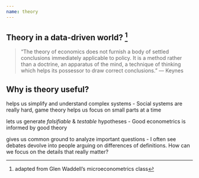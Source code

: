 ```yaml
---
name: theory
---
```


## Theory in a data-driven world? ^[adapted from Glen Waddell's microeconometrics class]
  > "The theory of economics does not furnish a body of settled conclusions
immediately applicable to policy. It is a method rather than a doctrine, an
apparatus of the mind, a technique of thinking which helps its possessor to draw
correct conclusions." — Keynes

## Why is theory useful?
::: {.incremental}
[helps us simplify and understand complex systems]{.hi}
  - Social systems are really hard, game theory helps us focus on small parts at a time

[lets us generate *falsifiable* & *testable* hypotheses]{.hi}
  - Good econometrics is informed by good theory

[gives us common ground to analyze important questions]{.hi}
  - I often see debates devolve into people arguing on differences of definitions. 
    How can we focus on the details that really matter?
:::